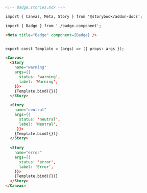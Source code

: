 ```md
<!-- Badge.stories.mdx -->

import { Canvas, Meta, Story } from '@storybook/addon-docs';

import { Badge } from './badge.component';

<Meta title="Badge" component={Badge} />


export const Template = (args) => ({ props: args });

<Canvas>
  <Story 
    name="warning"
    args={{ 
      status: 'warning', 
      label: 'Warning',
    }}>
    {Template.bind({})}
  </Story>

  <Story 
    name="neutral"
    args={{ 
      status: 'neutral', 
      label: 'Neutral',
     }}>
    {Template.bind({})}
  </Story>
  
  <Story 
    name="error"
    args={{ 
      status: 'error', 
      label: 'Error',
    }}>
    {Template.bind({})}
  </Story>
</Canvas>
```